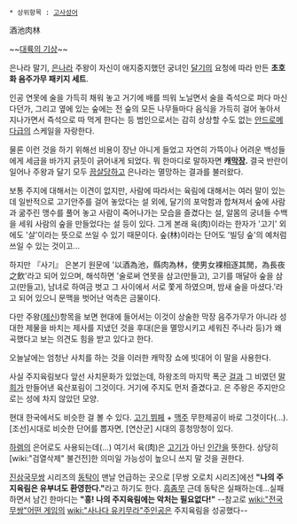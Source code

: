  * 상위항목 : [[고사성어]]

酒池肉林

~~[[대륙의 기상]]~~

은나라 말기, [[은나라]] 주왕이 자신이 애지중지했던 궁녀인 [[달기]]의 요청에 따라 만든 '''초호화 음주가무 패키지 세트'''.

인공 연못에 술을 가득히 채워 놓고 거기에 배를 띄워 노닐면서 술을 즉석으로 퍼다 마신다던가, 그리고 옆에 있는 숲에는 전 숲의 모든 나무들마다 음식을 가득히 걸어 놓아서 지나가면서 즉석으로 따 먹게 한다는 등 범인으로서는 감히 상상할 수도 없는 [[안드로메다]]급의 스케일을 자랑한다.

물론 이런 것을 하기 위해선 비용이 장난 아니게 들었고 자연히 가뜩이나 어려운 백성들에게 세금을 바가지 긁듯이 긁어내게 되었다. 뭐 한마디로 말하자면 '''캐[[막장]].''' 결국 반란이 일어나 주왕과 달기 모두 [[끔살]]당하고 은나라는 멸망하는 결과를 불러왔다.

보통 주지에 대해서는 이견이 없지만, 사람에 따라서는 육림에 대해서는 여러 말이 있는데 일반적으로 고기안주를 걸어 놓았다는 설 외에, 달기의 포악함과 합쳐져서 숲에 사람과 굶주린 맹수를 풀어 놓고 사람이 죽어나가는 모습을 즐겼다는 설, 알몸의 궁녀들 수백을 세워 사람의 숲을 만들었다는 설 등이 있다. 그게 본래 육(肉)이라는 한자가 '고기' 외에도 '살'이라는 뜻으로 쓰일 수 있기 때문이다. 숲(林)이라는 단어도 '빌딩 숲'의 예처럼 쓰일 수 있는 것이고...

하지만 『사기』 은본기 원문에 '以酒為池，縣肉為林，使男女裸相逐其閒，為長夜之飲'라고 되어 있으며, 해석하면 '술로써 연못을 삼고(만들고), 고기를 매달아 숲을 삼고(만들고), 남녀로 하여금 벗고 그 사이에서 서로 쫓게 하였으며, 밤새 술을 마셨다.'라고 되어 있으니 문맥을 벗어난 억측은 금물이다.

다만 주왕([[제신]])항목을 보면 현대에 들어서는 이것이 상술한 막장 음주가무가 아니라 성대한 제물을 바치는 제사를 지냈던 것을 후대(은을 멸망시키고 세워진 주나라 등)가 왜곡했다고 보는 의견도 힘을 받고 있다고 한다.

오늘날에는 엄청난 사치를 하는 것을 이러한 캐막장 쇼에 빗대어 이 말을 사용한다.

사실 주지육림보다 앞선 사치문화가 있었는데, 하왕조의 마지막 폭군 [[걸]]과 그 비였던 [[말희]]가 만들어낸 육산포림이 그것이다. 거기에 주지도 먼저 즐겼다고. 은 주왕은 주지만으로는 성에 차지 않았던 모양.

현대 한국에서도 비슷한 걸 볼 수 있다. [[고기 뷔페]] + [[맥주]] 무한제공이 바로 그것이다(...). [조선]시대로 비슷한 단어를 뽑자면, [연산군] 시대의 흥청망청이 있다.

[[하렘]]의 은어로도 사용되는데(...) 여기서 육(肉)은 [[고기]]가 아닌 [[인간]]을 뜻한다. 상당히 [wiki:"검열삭제" 불건전]한 의미일 가능성이 높으니 쓰지 말 것을 권한다.

[[진삼국무쌍]] 시리즈의 [[동탁]]이 맨날 언급하는 곳으로 [무쌍 오로치 시리즈]에선 '''"나의 주지육림은 유부녀도 환영한다."'''라고 하기도 한다. [[흠좀무]] 근데 동탁은 실패하는데...실패하면서 남긴 한마디는 '''"흥! 나의 주지육림에는 악처는 필요없다!"''' --참고로 [[wiki:"전국무쌍"어떤 게임]]의 [[wiki:"사나다 유키무라"주인공]]은 주지육림을 성공했다--
